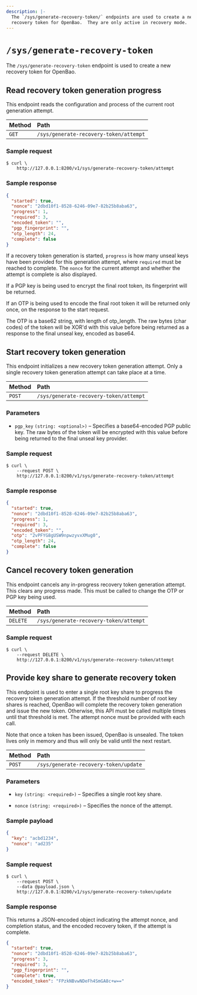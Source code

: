 ```yaml
---
description: |-
  The `/sys/generate-recovery-token/` endpoints are used to create a new
  recovery token for OpenBao.  They are only active in recovery mode.
---
```


# `/sys/generate-recovery-token`

The `/sys/generate-recovery-token` endpoint is used to create a new recovery
token for OpenBao.

## Read recovery token generation progress

This endpoint reads the configuration and process of the current root generation
attempt.

| Method | Path                                   |
| :----- | :------------------------------------- |
| `GET`  | `/sys/generate-recovery-token/attempt` |

### Sample request

```shell-session
$ curl \
    http://127.0.0.1:8200/v1/sys/generate-recovery-token/attempt
```

### Sample response

```json
{
  "started": true,
  "nonce": "2dbd10f1-8528-6246-09e7-82b25b8aba63",
  "progress": 1,
  "required": 3,
  "encoded_token": "",
  "pgp_fingerprint": "",
  "otp_length": 24,
  "complete": false
}
```

If a recovery token generation is started, `progress` is how many unseal keys
have been provided for this generation attempt, where `required` must be reached
to complete. The `nonce` for the current attempt and whether the attempt is
complete is also displayed.

If a PGP key is being used to encrypt the final root
token, its fingerprint will be returned.

If an OTP is being used to encode the final root token it will be returned only
once, on the response to the start request.

The OTP is a base62 string, with length of otp_length.
The raw bytes (char codes) of the token will be XOR'd with
this value before being returned as a response to the final unseal
key, encoded as base64.

## Start recovery token generation

This endpoint initializes a new recovery token generation attempt. Only a single
recovery token generation attempt can take place at a time.

| Method | Path                                   |
| :----- | :------------------------------------- |
| `POST` | `/sys/generate-recovery-token/attempt` |

### Parameters

- `pgp_key` `(string: <optional>)` – Specifies a base64-encoded PGP public key.
  The raw bytes of the token will be encrypted with this value before being
  returned to the final unseal key provider.

### Sample request

```shell-session
$ curl \
    --request POST \
    http://127.0.0.1:8200/v1/sys/generate-recovery-token/attempt
```

### Sample response

```json
{
  "started": true,
  "nonce": "2dbd10f1-8528-6246-09e7-82b25b8aba63",
  "progress": 1,
  "required": 3,
  "encoded_token": "",
  "otp": "2vPFYG8gUSW9npwzyvxXMug0",
  "otp_length": 24,
  "complete": false
}
```

## Cancel recovery token generation

This endpoint cancels any in-progress recovery token generation attempt. This
clears any progress made. This must be called to change the OTP or PGP key being
used.

| Method   | Path                                   |
| :------- | :------------------------------------- |
| `DELETE` | `/sys/generate-recovery-token/attempt` |

### Sample request

```shell-session
$ curl \
    --request DELETE \
    http://127.0.0.1:8200/v1/sys/generate-recovery-token/attempt
```

## Provide key share to generate recovery token

This endpoint is used to enter a single root key share to progress the
recovery token generation attempt. If the threshold number of root key shares
is reached, OpenBao will complete the recovery token generation and issue the new
token. Otherwise, this API must be called multiple times until that threshold
is met. The attempt nonce must be provided with each call.

Note that once a token has been issued, OpenBao is unsealed. The token lives
only in memory and thus will only be valid until the next restart.

| Method | Path                                  |
| :----- | :------------------------------------ |
| `POST` | `/sys/generate-recovery-token/update` |

### Parameters

- `key` `(string: <required>)` – Specifies a single root key share.

- `nonce` `(string: <required>)` – Specifies the nonce of the attempt.

### Sample payload

```json
{
  "key": "acbd1234",
  "nonce": "ad235"
}
```

### Sample request

```shell-session
$ curl \
    --request POST \
    --data @payload.json \
    http://127.0.0.1:8200/v1/sys/generate-recovery-token/update
```

### Sample response

This returns a JSON-encoded object indicating the attempt nonce, and completion
status, and the encoded recovery token, if the attempt is complete.

```json
{
  "started": true,
  "nonce": "2dbd10f1-8528-6246-09e7-82b25b8aba63",
  "progress": 3,
  "required": 3,
  "pgp_fingerprint": "",
  "complete": true,
  "encoded_token": "FPzkNBvwNDeFh4SmGA8c+w=="
}
```
